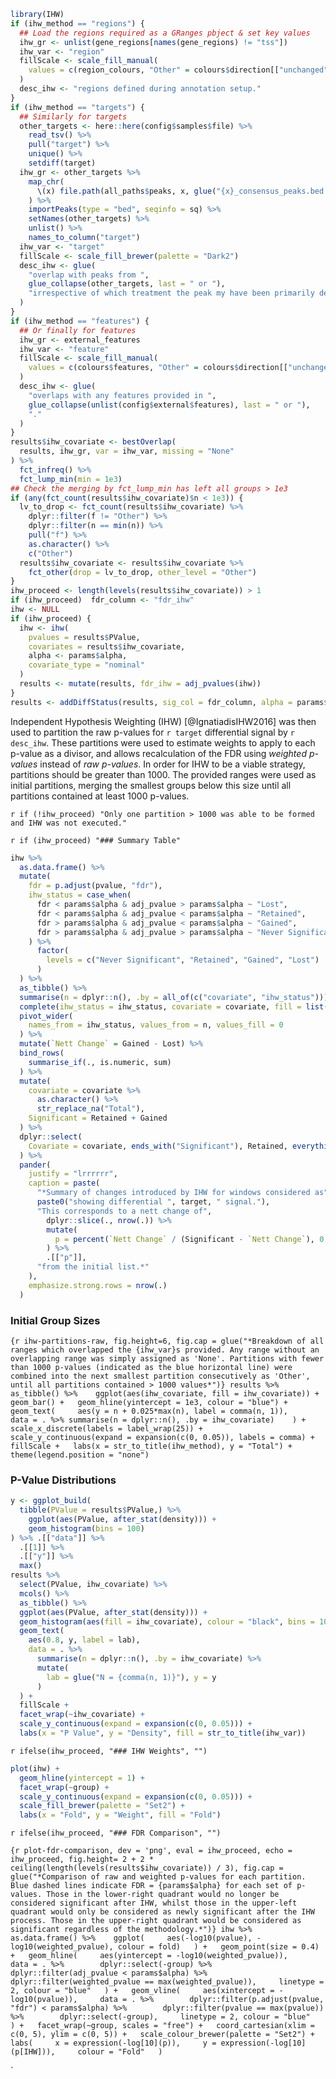 ```r
library(IHW)
if (ihw_method == "regions") {
  ## Load the regions required as a GRanges pbject & set key values
  ihw_gr <- unlist(gene_regions[names(gene_regions) != "tss"])
  ihw_var <- "region"
  fillScale <- scale_fill_manual(
    values = c(region_colours, "Other" = colours$direction[["unchanged"]])
  )
  desc_ihw <- "regions defined during annotation setup."
}
if (ihw_method == "targets") {
  ## Similarly for targets
  other_targets <- here::here(config$samples$file) %>% 
    read_tsv() %>% 
    pull("target") %>% 
    unique() %>% 
    setdiff(target)
  ihw_gr <- other_targets %>% 
    map_chr(
      \(x) file.path(all_paths$peaks, x, glue("{x}_consensus_peaks.bed.gz"))
    ) %>% 
    importPeaks(type = "bed", seqinfo = sq) %>% 
    setNames(other_targets) %>% 
    unlist() %>% 
    names_to_column("target")
  ihw_var <- "target"
  fillScale <- scale_fill_brewer(palette = "Dark2")
  desc_ihw <- glue(
    "overlap with peaks from ",
    glue_collapse(other_targets, last = " or "),
    "irrespective of which treatment the peak my have been primarily detected in."
  )
}
if (ihw_method == "features") {
  ## Or finally for features
  ihw_gr <- external_features
  ihw_var <- "feature"
  fillScale <- scale_fill_manual(
    values = c(colours$features, "Other" = colours$direction[["unchanged"]])
  )
  desc_ihw <- glue(
    "overlaps with any features provided in ",
    glue_collapse(unlist(config$external$features), last = " or "),
    "."
  )
}
results$ihw_covariate <- bestOverlap(
  results, ihw_gr, var = ihw_var, missing = "None"
) %>% 
  fct_infreq() %>% 
  fct_lump_min(min = 1e3)
## Check the merging by fct_lump_min has left all groups > 1e3
if (any(fct_count(results$ihw_covariate)$n < 1e3)) {
  lv_to_drop <- fct_count(results$ihw_covariate) %>%
    dplyr::filter(f != "Other") %>%
    dplyr::filter(n == min(n)) %>% 
    pull("f") %>% 
    as.character() %>% 
    c("Other")
  results$ihw_covariate <- results$ihw_covariate %>% 
    fct_other(drop = lv_to_drop, other_level = "Other")
}
ihw_proceed <- length(levels(results$ihw_covariate)) > 1
if (ihw_proceed)  fdr_column <- "fdr_ihw"
ihw <- NULL
if (ihw_proceed) {
  ihw <- ihw(
    pvalues = results$PValue,
    covariates = results$ihw_covariate,
    alpha <- params$alpha,
    covariate_type = "nominal"
  )
  results <- mutate(results, fdr_ihw = adj_pvalues(ihw))
} 
results <- addDiffStatus(results, sig_col = fdr_column, alpha = params$alpha)
```

Independent Hypothesis Weighting (IHW) [@IgnatiadisIHW2016] was then used to partition the raw p-values for `r target` differential signal by `r desc_ihw`.
These partitions were used to estimate weights to apply to each p-value as a divisor, and allows recalculation of the FDR using *weighted p-values* instead of *raw p-values*.
In order for IHW to be a viable strategy, partitions should be greater than 1000.
The provided ranges were used as initial partitions, merging the smallest groups below this size until all partitions contained at least 1000 p-values.

`r if (!ihw_proceed) "Only one partition > 1000 was able to be formed and IHW was not executed."`

`r if (ihw_proceed) "### Summary Table"`

```r
ihw %>%
  as.data.frame() %>% 
  mutate(
    fdr = p.adjust(pvalue, "fdr"),
    ihw_status = case_when(
      fdr < params$alpha & adj_pvalue > params$alpha ~ "Lost",
      fdr < params$alpha & adj_pvalue < params$alpha ~ "Retained",
      fdr > params$alpha & adj_pvalue < params$alpha ~ "Gained",
      fdr > params$alpha & adj_pvalue > params$alpha ~ "Never Significant"
    ) %>% 
      factor(
        levels = c("Never Significant", "Retained", "Gained", "Lost")
      )
  ) %>% 
  as_tibble() %>% 
  summarise(n = dplyr::n(), .by = all_of(c("covariate", "ihw_status"))) %>% 
  complete(ihw_status = ihw_status, covariate = covariate, fill = list(n = 0)) %>% 
  pivot_wider(
    names_from = ihw_status, values_from = n, values_fill = 0
  ) %>% 
  mutate(`Nett Change` = Gained - Lost) %>% 
  bind_rows(
    summarise_if(., is.numeric, sum)
  ) %>% 
  mutate(
    covariate = covariate %>% 
      as.character() %>% 
      str_replace_na("Total"),
    Significant = Retained + Gained
  ) %>% 
  dplyr::select(
    Covariate = covariate, ends_with("Significant"), Retained, everything()
  ) %>% 
  pander(
    justify = "lrrrrrr",
    caption = paste(
      "*Summary of changes introduced by IHW for windows considered as",
      paste0("showing differential ", target, " signal."),
      "This corresponds to a nett change of", 
        dplyr::slice(., nrow(.)) %>% 
        mutate(
          p = percent(`Nett Change` / (Significant - `Nett Change`), 0.1)
        ) %>% 
        .[["p"]],
      "from the initial list.*"
    ),
    emphasize.strong.rows = nrow(.)
  )
```


### Initial Group Sizes

```{r ihw-partitions-raw, fig.height=6, fig.cap = glue("*Breakdown of all ranges which overlapped the {ihw_var}s provided. Any range without an overlapping range was simply assigned as 'None'. Partitions with fewer than 1000 p-values (indicated as the blue horizontal line) were combined into the next smallest partition consecutively as 'Other', until all partitions contained > 1000 values*")}
results %>% 
  as_tibble() %>% 
  ggplot(aes(ihw_covariate, fill = ihw_covariate)) +
  geom_bar() +
  geom_hline(yintercept = 1e3, colour = "blue") +
  geom_text(
    aes(y = n + 0.025*max(n), label = comma(n, 1)),
    data = . %>% summarise(n = dplyr::n(), .by = ihw_covariate) 
  ) +
  scale_x_discrete(labels = label_wrap(25)) +
  scale_y_continuous(expand = expansion(c(0, 0.05)), labels = comma) +
  fillScale +
  labs(x = str_to_title(ihw_method), y = "Total") +
  theme(legend.position = "none")
```


### P-Value Distributions

```r
y <- ggplot_build(
  tibble(PValue = results$PValue,) %>% 
    ggplot(aes(PValue, after_stat(density))) + 
    geom_histogram(bins = 100) 
) %>% .[["data"]] %>% 
  .[[1]] %>% 
  .[["y"]] %>% 
  max()
results %>% 
  select(PValue, ihw_covariate) %>% 
  mcols() %>% 
  as_tibble() %>% 
  ggplot(aes(PValue, after_stat(density))) +
  geom_histogram(aes(fill = ihw_covariate), colour = "black", bins = 100) +
  geom_text(
    aes(0.8, y, label = lab),
    data = . %>% 
      summarise(n = dplyr::n(), .by = ihw_covariate) %>% 
      mutate(
        lab = glue("N = {comma(n, 1)}"), y = y
      )
  ) +
  fillScale +
  facet_wrap(~ihw_covariate) +
  scale_y_continuous(expand = expansion(c(0, 0.05))) +
  labs(x = "P Value", y = "Density", fill = str_to_title(ihw_var))
```

`r ifelse(ihw_proceed, "### IHW Weights", "")`

```r
plot(ihw) +
  geom_hline(yintercept = 1) +
  facet_wrap(~group) +
  scale_y_continuous(expand = expansion(c(0, 0.05))) +
  scale_fill_brewer(palette = "Set2") +
  labs(x = "Fold", y = "Weight", fill = "Fold")
```

`r ifelse(ihw_proceed, "### FDR Comparison", "")`

```{r plot-fdr-comparison, dev = 'png', eval = ihw_proceed, echo = ihw_proceed, fig.height= 2 + 2 * ceiling(length(levels(results$ihw_covariate)) / 3), fig.cap = glue("*Comparison of raw and weighted p-values for each partition. Blue dashed lines indicate FDR = {params$alpha} for each set of p-values. Those in the lower-right quadrant would no longer be considered significant after IHW, whilst those in the upper-left quadrant would only be considered as newly significant after the IHW process. Those in the upper-right quadrant would be considered as significant regardless of the methodology.*")}
ihw %>%
  as.data.frame() %>% 
  ggplot(
    aes(-log10(pvalue), -log10(weighted_pvalue), colour = fold)
  ) +
  geom_point(size = 0.4) +
  geom_hline(
    aes(yintercept = -log10(weighted_pvalue)),
    data = . %>% 
      dplyr::select(-group) %>% 
      dplyr::filter(adj_pvalue < params$alpha) %>% 
      dplyr::filter(weighted_pvalue == max(weighted_pvalue)),
    linetype = 2, colour = "blue"
  ) +
  geom_vline(
    aes(xintercept = -log10(pvalue)),
    data = . %>% 
      dplyr::filter(p.adjust(pvalue, "fdr") < params$alpha) %>% 
      dplyr::filter(pvalue == max(pvalue)) %>% 
      dplyr::select(-group),
    linetype = 2, colour = "blue"
  ) +
  facet_wrap(~group, scales = "free") +
  coord_cartesian(xlim = c(0, 5), ylim = c(0, 5)) +
  scale_colour_brewer(palette = "Set2") +
  labs(
    x = expression(-log[10](p)),
    y = expression(-log[10](p[IHW])),
    colour = "Fold"
  )
```

`
